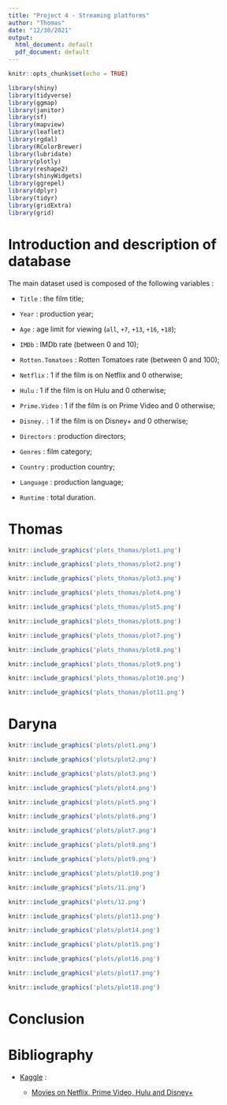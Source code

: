 ```yaml
---
title: "Project 4 - Streaming platforms"
author: "Thomas"
date: "12/30/2021"
output:
  html_document: default
  pdf_document: default
---
```


```r
knitr::opts_chunk$set(echo = TRUE)
```

```r
library(shiny)
library(tidyverse)
library(ggmap)
library(janitor)
library(sf)
library(mapview)
library(leaflet)
library(rgdal)
library(RColorBrewer)
library(lubridate)
library(plotly)
library(reshape2)
library(shinyWidgets)
library(ggrepel)
library(dplyr)
library(tidyr)
library(gridExtra)
library(grid)
```

# Introduction and description of database

The main dataset used is composed of the following variables :

- `Title` : the film title;

- `Year` : production year;

- `Age` : age limit for viewing (`all`, `+7`, `+13`, `+16`, `+18`);

- `IMDb` : IMDb rate (between 0 and 10);

- `Rotten.Tomatoes` : Rotten Tomatoes rate (between 0 and 100);

- `Netflix` : 1 if the film is on Netflix and 0 otherwise;

- `Hulu` : 1 if the film is on Hulu and 0 otherwise;

- `Prime.Video` : 1 if the film is on Prime Video and 0 otherwise;

- `Disney.` : 1 if the film is on Disney+ and 0 otherwise;

- `Directors` : production directors;

- `Genres` : film category;

- `Country` : production country;

- `Language` : production language;

- `Runtime` : total duration.


# Thomas

```r
knitr::include_graphics('plots_thomas/plot1.png')
```

```r
knitr::include_graphics('plots_thomas/plot2.png')
```

```r
knitr::include_graphics('plots_thomas/plot3.png')
```

```r
knitr::include_graphics('plots_thomas/plot4.png')
```

```r
knitr::include_graphics('plots_thomas/plot5.png')
```

```r
knitr::include_graphics('plots_thomas/plot6.png')
```

```r
knitr::include_graphics('plots_thomas/plot7.png')
```

```r
knitr::include_graphics('plots_thomas/plot8.png')
```

```r
knitr::include_graphics('plots_thomas/plot9.png')
```

```r
knitr::include_graphics('plots_thomas/plot10.png')
```

```r
knitr::include_graphics('plots_thomas/plot11.png')
```




# Daryna

```r
knitr::include_graphics('plots/plot1.png')
```

```r
knitr::include_graphics('plots/plot2.png')
```

```r
knitr::include_graphics('plots/plot3.png')
```

```r
knitr::include_graphics('plots/plot4.png')
```

```r
knitr::include_graphics('plots/plot5.png')
```

```r
knitr::include_graphics('plots/plot6.png')
```

```r
knitr::include_graphics('plots/plot7.png')
```

```r
knitr::include_graphics('plots/plot8.png')
```

```r
knitr::include_graphics('plots/plot9.png')
```

```r
knitr::include_graphics('plots/plot10.png')
```

```r
knitr::include_graphics('plots/11.png')
```

```r
knitr::include_graphics('plots/12.png')
```

```r
knitr::include_graphics('plots/plot13.png')
```

```r
knitr::include_graphics('plots/plot14.png')
```

```r
knitr::include_graphics('plots/plot15.png')
```

```r
knitr::include_graphics('plots/plot16.png')
```

```r
knitr::include_graphics('plots/plot17.png')
```

```r
knitr::include_graphics('plots/plot18.png')
```

# Conclusion

# Bibliography

- <a href="https://www.kaggle.com">Kaggle</a> :

  - <a href="https://www.kaggle.com/ruchi798/movies-on-netflix-prime-video-hulu-and-disney">Movies on Netflix, Prime Video, Hulu and Disney+</a>
